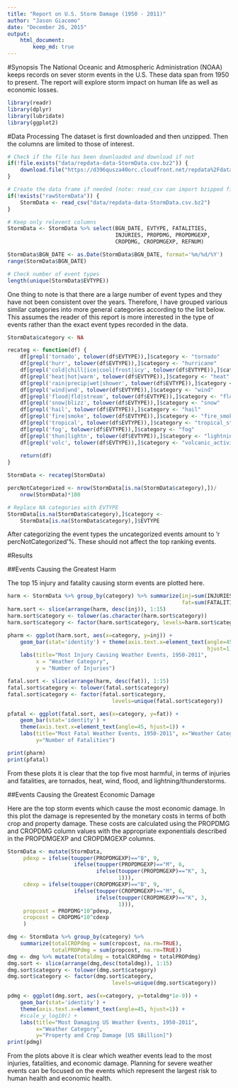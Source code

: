 ```yaml
---
title: "Report on U.S. Storm Damage (1950 - 2011)"
author: "Jason Giacomo"
date: "December 26, 2015"
output:
    html_document:
        keep_md: true
---
```


#Synopsis
The National Oceanic and Atmospheric Administration (NOAA) keeps records on 
sever storm events in the U.S. These data span from 1950 to present. The report
will explore storm impact on human life as well as economic losses.

```r
library(readr)
library(dplyr)
library(lubridate)
library(ggplot2)
```

#Data Processing
The dataset is first downloaded and then unzipped. Then the columns are limited
to those of interest.

```r
# Check if the file has been downloaded and download if not
if(!file.exists("data/repdata-data-StormData.csv.bz2")) {
    download.file("https://d396qusza40orc.cloudfront.net/repdata%2Fdata%2FStormData.csv.bz2", "data/repdata-data-StormData.csv.bz2")
}

# Create the data frame if needed (note: read_csv can import bzipped files)
if(!exists("rawStormData")) {
    StormData <- read_csv("data/repdata-data-StormData.csv.bz2")
}

# Keep only relevent columns
StormData <- StormData %>% select(BGN_DATE, EVTYPE, FATALITIES,
                                  INJURIES, PROPDMG, PROPDMGEXP,
                                  CROPDMG, CROPDMGEXP, REFNUM)

StormData$BGN_DATE <- as.Date(StormData$BGN_DATE, format='%m/%d/%Y')
range(StormData$BGN_DATE)

# Check number of event types
length(unique(StormData$EVTYPE))
```

One thing to note is that there are a large number of event types and they have 
not been consistent over the years. Therefore, I have grouped various similar categories into more general categories according to the list below. This assumes the reader of this report is more interested in the type of events rather than the exact event types recorded in the data.

```r
StormData$category <- NA

recateg <- function(df) {
    df[grepl('tornado', tolower(df$EVTYPE)),]$category <- "tornado"
    df[grepl('hurr', tolower(df$EVTYPE)),]$category <- "hurricane"
    df[grepl('cold|chill|ice|cool|frost|icy', tolower(df$EVTYPE)),]$category <- "cold"
    df[grepl('heat|hot|warm', tolower(df$EVTYPE)),]$category <- "heat"
    df[grepl('rain|precip|wet|shower', tolower(df$EVTYPE)),]$category <- "rain"
    df[grepl('wind|wnd', tolower(df$EVTYPE)),]$category <- "wind"
    df[grepl('flood|fld|stream', tolower(df$EVTYPE)),]$category <- "flood"
    df[grepl('snow|blizz', tolower(df$EVTYPE)),]$category <- "snow"
    df[grepl('hail', tolower(df$EVTYPE)),]$category <- "hail"
    df[grepl('fire|smoke', tolower(df$EVTYPE)),]$category <- "fire_smoke"
    df[grepl('tropical', tolower(df$EVTYPE)),]$category <- "tropical_storm"
    df[grepl('fog', tolower(df$EVTYPE)),]$category <- "fog"
    df[grepl('thun|lightn', tolower(df$EVTYPE)),]$category <- "lightning_thunderstorm"
    df[grepl('volc', tolower(df$EVTYPE)),]$category <- "volcanic_activity"
    
    return(df)
}

StormData <- recateg(StormData)

percNotCategorized <- nrow(StormData[is.na(StormData$category),])/
    nrow(StormData)*100

# Replace NA categories with EVTYPE
StormData[is.na(StormData$category),]$category <-
    StormData[is.na(StormData$category),]$EVTYPE
```

After categorizing the event types the uncategorized events amount to
'r percNotCategorized'%. These should not affect the top ranking events.

#Results

##Events Causing the Greatest Harm

The top 15 injury and fatality causing storm events are plotted here.

```r
harm <- StormData %>% group_by(category) %>% summarize(inj=sum(INJURIES), 
                                                       fat=sum(FATALITIES))
harm.sort <- slice(arrange(harm, desc(inj)), 1:15)
harm.sort$category <- tolower(as.character(harm.sort$category))
harm.sort$category <- factor(harm.sort$category, levels=harm.sort$category)

pharm <- ggplot(harm.sort, aes(x=category, y=inj)) +
    geom_bar(stat='identity') + theme(axis.text.x=element_text(angle=45,
                                                               hjust=1)) +
    labs(title="Most Injury Causing Weather Events, 1950-2011",
         x = "Weather Category",
         y = "Number of Injuries")

fatal.sort <- slice(arrange(harm, desc(fat)), 1:15)
fatal.sort$category <- tolower(fatal.sort$category)
fatal.sort$category <- factor(fatal.sort$category,
                                 levels=unique(fatal.sort$category))

pfatal <- ggplot(fatal.sort, aes(x=category, y=fat)) + 
    geom_bar(stat='identity') +
    theme(axis.text.x=element_text(angle=45, hjust=1)) +
    labs(title="Most Fatal Weather Events, 1950-2011", x="Weather Category",
         y="Number of Fatalities")

print(pharm)
print(pfatal)
```

From these plots it is clear that the top five most harmful, in terms of
injuries and fatalities, are tornados, heat, wind, flood, and
lightning/thunderstorms.

##Events Causing the Greatest Economic Damage

Here are the top storm events which cause the most economic damage. In this plot
the damage is represented by the monetary costs in terms of both crop and
property damage. These costs are calculated using the PROPDMG and CROPDMG column values with the appropriate exponentials described in the PROPDMGEXP and CROPDMGEXP columns.

```r
StormData <- mutate(StormData,
     pdexp = ifelse(toupper(PROPDMGEXP)=="B", 9,
                     ifelse(toupper(PROPDMGEXP)=="M", 6,
                            ifelse(toupper(PROPDMGEXP)=="K", 3,
                                   1))),
     cdexp = ifelse(toupper(CROPDMGEXP)=="B", 9,
                     ifelse(toupper(CROPDMGEXP)=="M", 6,
                            ifelse(toupper(CROPDMGEXP)=="K", 3,
                                   1))),
     propcost = PROPDMG*10^pdexp,
     cropcost = CROPDMG*10^cdexp
     )

dmg <- StormData %>% group_by(category) %>%
    summarize(totalCROPdmg = sum(cropcost, na.rm=TRUE),
              totalPROPdmg = sum(propcost, na.rm=TRUE))
dmg <- dmg %>% mutate(totaldmg = totalCROPdmg + totalPROPdmg)
dmg.sort <- slice(arrange(dmg,desc(totaldmg)), 1:15)
dmg.sort$category <- tolower(dmg.sort$category)
dmg.sort$category <- factor(dmg.sort$category,
                                 levels=unique(dmg.sort$category))

```

```r
pdmg <- ggplot(dmg.sort, aes(x=category, y=totaldmg*1e-9)) + 
    geom_bar(stat='identity') +
    theme(axis.text.x=element_text(angle=45, hjust=1)) +
    #scale_y_log10() +
    labs(title="Most Damaging US Weather Events, 1950-2011",
         x="Weather Category",
         y="Property and Crop Damage [US $Billion]")
print(pdmg)
```

From the plots above it is clear which weather events lead to the most injuries, fatalities, and economic damage. Planning for severe weather events can be focused on the events which represent the largest risk to human health and economic health.